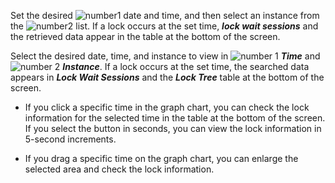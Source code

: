 <ProdImg img='db-locktress-basic.png' desc='락 트리' />

<Xclude product='postgresql'>

Set the desired ![number1](/img/number-01.png) date and time, and then select an instance from the ![number2](/img/number-02.png) list. If a lock occurs at the set time, **_lock wait sessions_** and the retrieved data appear in the table at the bottom of the screen.

</Xclude>

<InDoc product='postgresql'>

Select the desired date, time, and instance to view in ![number 1](/img/number-01.png) **_Time_** and ![number 2](/img/number-02.png) **_Instance_**. If a lock occurs at the set time, the searched data appears in **_Lock Wait Sessions_** and the **_Lock Tree_** table at the bottom of the screen.

</InDoc>

-   If you click a specific time in the graph chart, you can check the lock information for the selected time in the table at the bottom of the screen. If you select the button in seconds, you can view the lock information in 5-second increments.

-   If you drag a specific time on the graph chart, you can enlarge the selected area and check the lock information.
